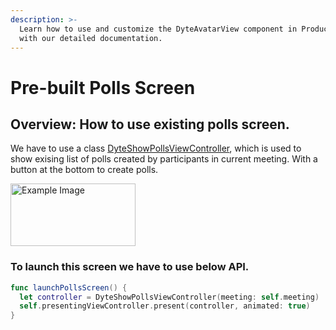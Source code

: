 ```yaml
---
description: >-
  Learn how to use and customize the DyteAvatarView component in ProductDB's iOS UiKit
  with our detailed documentation.
---
```


# Pre-built Polls Screen
## Overview: How to use existing polls screen.
We have to use a class [DyteShowPollsViewController](/ios/components/dyte-polls), which is used to show exising list of polls
created by participants in current meeting. With a button at the bottom to create polls.

<img src="/static/ios/ios_show_polls.png" alt="Example Image" width="200" height="100"/>

### To launch this screen we have to use below API.

```swift
func launchPollsScreen() {
  let controller = DyteShowPollsViewController(meeting: self.meeting)
  self.presentingViewController.present(controller, animated: true)
}
```

<head>
  <title>iOS DyteAvatarView</title>
</head>
